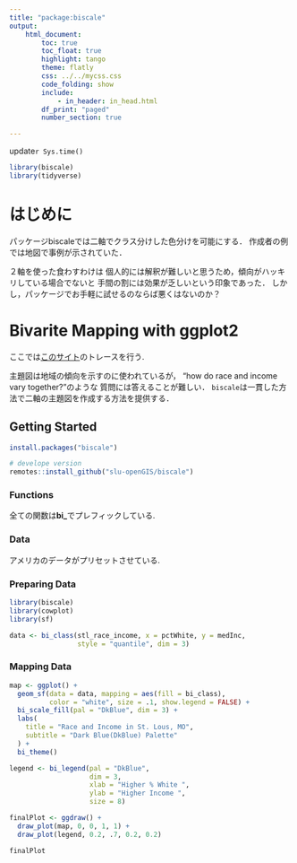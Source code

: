 ```yaml
---
title: "package:biscale"
output:
    html_document:
        toc: true
        toc_float: true
        highlight: tango
        theme: flatly
        css: ../../mycss.css
        code_folding: show
        include:
            - in_header: in_head.html
        df_print: "paged"
        number_section: true

---
```

update`r Sys.time()`


```r
library(biscale)
library(tidyverse)
```


# はじめに

パッケージbiscaleでは二軸でクラス分けした色分けを可能にする．
作成者の例では地図で事例が示されていた．

２軸を使った食わすわけは
個人的には解釈が難しいと思うため，傾向がハッキリしている場合でないと
手間の割には効果が乏しいという印象であった．
しかし，パッケージでお手軽に試せるのならば悪くはないのか？

# Bivarite Mapping with ggplot2

ここでは[このサイト](https://cran.r-project.org/web/packages/biscale/vignettes/biscale.html)のトレースを行う. 



主題図は地域の傾向を示すのに使われているが，
"how do race and income vary together?"のような
質問には答えることが難しい．
`biscale`は一貫した方法で二軸の主題図を作成する方法を提供する．

## Getting Started

```r
install.packages("biscale")

# develope version
remotes::install_github("slu-openGIS/biscale")
```

### Functions

全ての関数は**bi_**でプレフィックしている. 

### Data

アメリカのデータがプリセットさせている. 

### Preparing Data


```r
library(biscale)
library(cowplot)
library(sf)

data <- bi_class(stl_race_income, x = pctWhite, y = medInc,
                 style = "quantile", dim = 3)
```


### Mapping Data

```r
map <- ggplot() + 
  geom_sf(data = data, mapping = aes(fill = bi_class), 
          color = "white", size = .1, show.legend = FALSE) + 
  bi_scale_fill(pal = "DkBlue", dim = 3) + 
  labs(
    title = "Race and Income in St. Lous, MO",
    subtitle = "Dark Blue(DkBlue) Palette"
  ) + 
  bi_theme()

```

```r
legend <- bi_legend(pal = "DkBlue",
                    dim = 3,
                    xlab = "Higher % White ",
                    ylab = "Higher Income ",
                    size = 8)
```


```r
finalPlot <- ggdraw() +
  draw_plot(map, 0, 0, 1, 1) +
  draw_plot(legend, 0.2, .7, 0.2, 0.2)

finalPlot
```





